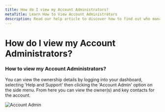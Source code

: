 ```yaml
---
title: How do I view my Account Administrators?
metaTitle: Learn How to View Account Administrators
description: Read our help article to discover how to find out who manages your Logit.io account for your company in this helpful guide.
---
```


# How do I view my Account Administrators?

### How to view my Account Administrators?

You can view the ownership details by logging into your dashboard, selecting 
'Help and Support' then clicking the 'Account Admin' option on the side menu. 
From here you can view the owner(s) and key contacts for the account.

![Account Admin](@/images/help/account-access/account-admin.png)
